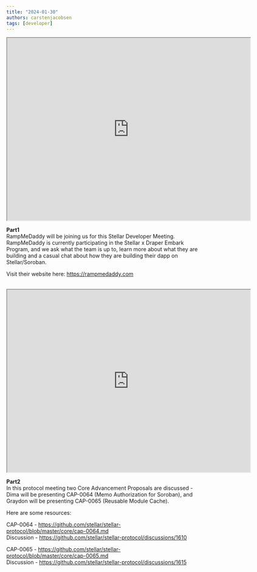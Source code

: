 ```yaml
---
title: "2024-01-30"
authors: carstenjacobsen
tags: [developer]
---
```


<iframe
  src="https://www.youtube.com/embed/1pF9evTU3QE?si=9gbBB2iBy5PtJbk0"
  width="640"
  height="480"
  allow="autoplay"
></iframe>

<b>Part1</b><br />
RampMeDaddy will be joining us for this Stellar Developer Meeting. RampMeDaddy is currently participating in the Stellar x Draper Embark Program, and we ask what the team is up to, learn more about what they are building and a casual chat about how they are building their dapp on Stellar/Soroban.

Visit their website here: https://rampmedaddy.com
<br />
<br />
<iframe
  src="https://www.youtube.com/embed/ZL1LfJqmw_M?si=0y6VObVpIOFCOd8n"
  width="640"
  height="480"
  allow="autoplay"
></iframe>

<b>Part2</b><br />
In this protocol meeting two Core Advancement Proposals are discussed - Dima will be presenting CAP-0064 (Memo Authorization for Soroban), and Graydon will be presenting CAP-0065 (Reusable Module Cache).

Here are some resources:

CAP-0064 - https://github.com/stellar/stellar-protocol/blob/master/core/cap-0064.md<br />
Discussion - https://github.com/stellar/stellar-protocol/discussions/1610

CAP-0065 - https://github.com/stellar/stellar-protocol/blob/master/core/cap-0065.md<br />
Discussion - https://github.com/stellar/stellar-protocol/discussions/1615
